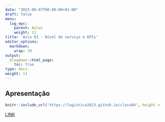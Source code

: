 ```yaml
---
date: "2023-08-07T00:00:00+01:00"
draft: false
menu:
  log_epc:
    parent: Aulas
    weight: 11
title: 'Aula 03 - Nível de serviço e KPIs'
editor_options: 
  markdown: 
    wrap: 70
output: 
  blogdown::html_page:
    toc: true
type: docs
weight: 11
---
```


## Apresentação

```r
knitr::include_url('https://logistica2023.github.io/class04', height = "400px")
```

[LINK](https://logistica2023.github.io/class04)
